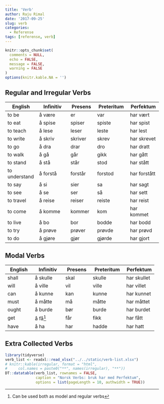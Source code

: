 ```yaml
---
title: 'Verb'
author: Raju Rimal
date: '2017-09-25'
slug: verb
categories:
  - Referense
tags: [referense, verb]
---
```


```r
knitr::opts_chunk$set(
  comments = NULL,
  echo = FALSE,
  message = FALSE,
  warning = FALSE
)
options(knitr.kable.NA = '')
```

## Regular and Irregular Verbs

| **English**   | **Infinitiv** | **Presens** | **Preteritum** | **Perfektum** |
|---------------|---------------|-------------|----------------|---------------|
| to be         | å være        | er          | var            | har vært      |
| to eat        | å spise       | spiser      | spiste         | har spist     |
| to teach      | å lese        | leser       | leste          | har lest      |
| to write      | å skriv       | skriver     | skrev          | har skrevet   |
| to go         | å dra         | drar        | dro            | har dratt     |
| to walk       | å gå          | går         | gikk           | har gått      |
| to stand      | å stå         | står        | stod           | har stått     |
| to understand | å forstå      | forstår     | forstod        | har forstått  |
| to say        | å si          | sier        | sa             | har sagt      |
| to see        | å se          | ser         | så             | har sett      |
| to travel     | å reise       | reiser      | reiste         | har reist     |
| to come       | å komme       | kommer      | kom            | har kommet    |
| to live       | å bo          | bor         | bodde          | har bodd      |
| to try        | å prøve       | prøver      | prøvde         | har prøvd     |
| to do         | å gjøre       | gjør        | gjørde         | har gjort     |


## Modal Verbs

| **English** | **Infinitiv** | **Presens** | **Preteritum** | **Perfektum** |
|-------------|---------------|-------------|----------------|---------------|
| shall       | å skulle      | skal        | skulle         | har skullet   |
| will        | å ville       | vil         | ville          | har villet    |
| can         | å kunne       | kan         | kunne          | har kunnet    |
| must        | å måtte       | må          | måtte          | har måttet    |
| ought       | å burde       | bør         | burde          | har burdet    |
| get         | å få[^1]      | får         | fikk           | har fått      |
| have        | å ha          | har         | hadde          | har hatt      |

[^1]: Can be used both as model and regular verbs

## Extra Collected Verbs

```r
library(tidyverse)
verb_list <- readxl::read_xlsx("../../static/verb-list.xlsx")
# knitr::kable(irregular, format = "html",
#     col.names = paste0("**", names(irregular), "**"))
DT::datatable(verb_list, rownames = FALSE,
              caption = "Norsk Verbs: bruk har med Perfektum",
              options = list(pageLength = 10, authwidth = TRUE))
```

